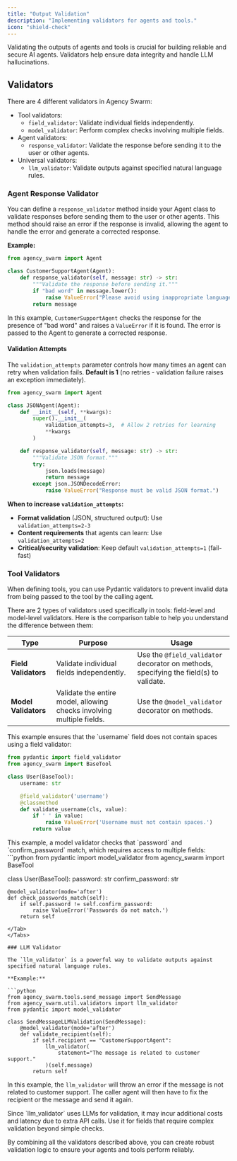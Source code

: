 ```yaml
---
title: "Output Validation"
description: "Implementing validators for agents and tools."
icon: "shield-check"
---
```


Validating the outputs of agents and tools is crucial for building reliable and secure AI agents. Validators help ensure data integrity and handle LLM hallucinations.

## Validators

There are 4 different validators in Agency Swarm:

- Tool validators:
  - `field_validator`: Validate individual fields independently.
  - `model_validator`: Perform complex checks involving multiple fields.
- Agent validators:
  - `response_validator`: Validate the response before sending it to the user or other agents.
- Universal validators:
  - `llm_validator`: Validate outputs against specified natural language rules.

### Agent Response Validator

You can define a `response_validator` method inside your Agent class to validate responses before sending them to the user or other agents. This method should raise an error if the response is invalid, allowing the agent to handle the error and generate a corrected response.

**Example:**

```python
from agency_swarm import Agent

class CustomerSupportAgent(Agent):
    def response_validator(self, message: str) -> str:
        """Validate the response before sending it."""
        if "bad word" in message.lower():
            raise ValueError("Please avoid using inappropriate language.")
        return message
```

In this example, `CustomerSupportAgent` checks the response for the presence of "bad word" and raises a `ValueError` if it is found. The error is passed to the Agent to generate a corrected response.

#### Validation Attempts

The `validation_attempts` parameter controls how many times an agent can retry when validation fails. **Default is 1** (no retries - validation failure raises an exception immediately).

```python
from agency_swarm import Agent

class JSONAgent(Agent):
    def __init__(self, **kwargs):
        super().__init__(
            validation_attempts=3,  # Allow 2 retries for learning
            **kwargs
        )

    def response_validator(self, message: str) -> str:
        """Validate JSON format."""
        try:
            json.loads(message)
            return message
        except json.JSONDecodeError:
            raise ValueError("Response must be valid JSON format.")
```

**When to increase `validation_attempts`:**
- **Format validation** (JSON, structured output): Use `validation_attempts=2-3`
- **Content requirements** that agents can learn: Use `validation_attempts=2`
- **Critical/security validation**: Keep default `validation_attempts=1` (fail-fast)

### Tool Validators

When defining tools, you can use Pydantic validators to prevent invalid data from being passed to the tool by the calling agent.

There are 2 types of validators used specifically in tools: field-level and model-level validators. Here is the comparison table to help you understand the difference between them:

| Type   | Purpose                                                        | Usage                                                                                                                |
|------------------|----------------------------------------------------------------|----------------------------------------------------------------------------------------------------------------------|
| **Field Validators** | Validate individual fields independently.                      | Use the `@field_validator` decorator on methods, specifying the field(s) to validate.                                |
| **Model Validators** | Validate the entire model, allowing checks involving multiple fields. | Use the `@model_validator` decorator on methods.                                                                   |

<Tabs>
<Tab title="Field Validators" defaultOpen={true}>
This example ensures that the `username` field does not contain spaces using a field validator:

```python
from pydantic import field_validator
from agency_swarm import BaseTool

class User(BaseTool):
    username: str

    @field_validator('username')
    @classmethod
    def validate_username(cls, value):
        if ' ' in value:
            raise ValueError('Username must not contain spaces.')
        return value
```
</Tab>

<Tab title="Model Validators">
This example, a model validator checks that `password` and `confirm_password` match, which requires access to multiple fields:
```python
from pydantic import model_validator
from agency_swarm import BaseTool

class User(BaseTool):
    password: str
    confirm_password: str

    @model_validator(mode='after')
    def check_passwords_match(self):
        if self.password != self.confirm_password:
            raise ValueError('Passwords do not match.')
        return self
```
</Tab>
</Tabs>

### LLM Validator

The `llm_validator` is a powerful way to validate outputs against specified natural language rules.

**Example:**

```python
from agency_swarm.tools.send_message import SendMessage
from agency_swarm.util.validators import llm_validator
from pydantic import model_validator

class SendMessageLLMValidation(SendMessage):
    @model_validator(mode='after')
    def validate_recipient(self):
        if self.recipient == "CustomerSupportAgent":
            llm_validator(
                statement="The message is related to customer support."
            )(self.message)
        return self
```

In this example, the `llm_validator` will throw an error if the message is not related to customer support. The caller agent will then have to fix the recipient or the message and send it again.

<Note>
Since `llm_validator` uses LLMs for validation, it may incur additional costs and latency due to extra API calls. Use it for fields that require complex validation beyond simple checks.
</Note>

By combining all the validators described above, you can create robust validation logic to ensure your agents and tools perform reliably.
